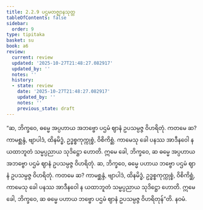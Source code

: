 ```yaml
---
title: 2.2.9 ပဌမတဇ္ဈာနသုတ္တ
tableOfContents: false
sidebar:
  order: 9
type: tipitaka
basket: su
book: a6
review:
  current: review
  updated: '2025-10-27T21:48:27.082917'
  updated_by: ''
  notes: ''
  history:
  - state: review
    date: '2025-10-27T21:48:27.082917'
    updated_by: ''
    notes: ''
    previous_state: draft
---
```



<ReviewStatus review={frontmatter.review} showDetails={true} />

<HypothesisAnnotation frontmatter={frontmatter} />

<DynamicBreadcrumb />

<Division number="73" book="a6" e="ch" v="16" p="373">

<Paragraph number="644" book="a6">
“ဆ, ဘိက္ခဝေ, ဓမ္မေ အပ္ပဟာယ အဘဗ္ဗော ပဌမံ ဈာနံ ဥပသမ္ပဇ္ဇ ဝိဟရိတုံ. ကတမေ ဆ? ကာမစ္ဆန္ဒံ, ဗျာပါဒံ, ထိနမိဒ္ဓံ, ဥဒ္ဓစ္စကုက္ကုစ္စံ, ဝိစိကိစ္ဆံ. ကာမေသု ခေါ ပနဿ အာဒီနဝေါ န ယထာဘူတံ သမ္မပ္ပညာယ သုဒိဋ္ဌော ဟောတိ. ဣမေ ခေါ, ဘိက္ခဝေ, ဆ ဓမ္မေ အပ္ပဟာယ အဘဗ္ဗော ပဌမံ ဈာနံ ဥပသမ္ပဇ္ဇ ဝိဟရိတုံ.
</Paragraph>

<Paragraph number="645" book="a6">
ဆ, ဘိက္ခဝေ, ဓမ္မေ ပဟာယ ဘဗ္ဗော ပဌမံ ဈာနံ ဥပသမ္ပဇ္ဇ ဝိဟရိတုံ. ကတမေ ဆ? ကာမစ္ဆန္ဒံ, ဗျာပါဒံ, ထိနမိဒ္ဓံ, ဥဒ္ဓစ္စကုက္ကုစ္စံ, ဝိစိကိစ္ဆံ, ကာမေသု ခေါ ပနဿ အာဒီနဝေါ န ယထာဘူတံ သမ္မပ္ပညာယ သုဒိဋ္ဌော ဟောတိ. ဣမေ ခေါ, ဘိက္ခဝေ, ဆ ဓမ္မေ ပဟာယ ဘဗ္ဗော ပဌမံ ဈာနံ ဥပသမ္ပဇ္ဇ ဝိဟရိတုန်”တိ.

</Paragraph>
</Division>

<Paragraph number="646" type="center" book="a6">
နဝမံ.
</Paragraph>
